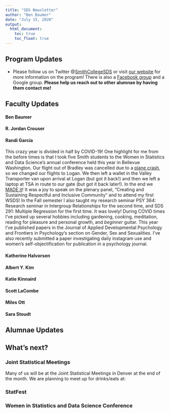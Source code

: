 ```yaml
---
title: "SDS Newsletter"
author: "Ben Baumer"
date: "July 15, 2020"
output:
  html_document:
    toc: true
    toc_float: true
---
```


## Program Updates


* Please follow us on Twitter @[SmithCollegeSDS](https://twitter.com/SmithCollegeSDS) or visit [our website](http://smith.edu/statistics/) for more information on the program! There is also a [Facebook group](
https://www.facebook.com/groups/665780273559948/) and a Google group. **Please help us reach out to other alumnae by having them contact me!**


## Faculty Updates 

#### Ben Baumer

#### R. Jordan Crouser

#### Randi Garcia

This crazy year is divided in half by COVID-19! One highlight for me from the before times is that I took five Smith students to the Women in Statistics and Data Science's annual conference held this year in Bellevue Washington. Our flight out of Bradley was cancelled due to a [plane crash](https://www.cnn.com/videos/us/2019/10/02/vintage-aircraft-crashes-at-bradley-international-airport-connecticut.cnn), so we changed our flights to Logan. We then left a wallet in the Valley Transporter van upon arrival at Logan (but got it back!) and then we left a laptop at TSA in route to our gate (but got it back later!). In the end we [MADE it](https://twitter.com/randiLgarcia/status/1179600080829128704)! It was a joy to speak on the plenary panel, "Creating and Sustaining Respectful and Inclusive Community" and to attend my first WSDS! In the Fall semester I also taught my research seminar PSY 364: Research seminar in Intergroup Relationships for the second time, and SDS 291: Multiple Regression for the first time. It was lovely! During COVID times I've picked up several hobbies including gardening, cooking, meditation, reading for pleasure and personal growth, and *beginner* guitar. This year I've published papers in the Journal of Applied Developmental Psychology and Frontiers in Psychology's section on Gender, Sex and Sexualities. I've also recently submitted a paper investigating daily instagram use and women's self-objectification for publication in a psychology journal. 

#### Katherine Halvorsen

#### Albert Y. Kim

#### Katie Kinnaird

#### Scott LaCombe

#### Miles Ott

#### Sara Stoudt


## Alumnae Updates

## What's next? 

### Joint Statistical Meetings

Many of us will be at the Joint Statistical Meetings in Denver at the end of the month. We are planning to meet up for drinks/eats at:


### StatFest

### Women in Statistics and Data Science Conference

